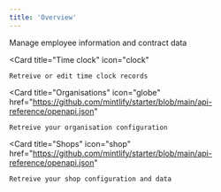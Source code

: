 ```yaml
---
title: 'Overview'
---
```


<Columns cols={2}>
  <Card
    title="Employees"
    icon="user"
    href="https://github.com/mintlify/starter/blob/main/api-reference/openapi.json"
  >
    Manage employee information and contract data
  </Card>
  
  <Card
    title="Time clock"
    icon="clock"
  >
    Retreive or edit time clock records
  </Card>
  
  <Card
    title="Organisations"
    icon="globe"
    href="https://github.com/mintlify/starter/blob/main/api-reference/openapi.json"
  >
    Retreive your organisation configuration
  </Card>
  
  <Card
    title="Shops"
    icon="shop"
    href="https://github.com/mintlify/starter/blob/main/api-reference/openapi.json"
  >
    Retreive your shop configuration and data
  </Card>
</Columns>
